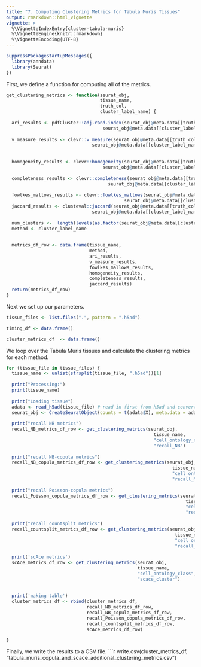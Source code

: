 ```yaml
---
title: "7. Computing Clustering Metrics for Tabula Muris Tissues"
output: rmarkdown::html_vignette
vignette: >
  %\VignetteIndexEntry{cluster-tabula-muris}
  %\VignetteEngine{knitr::rmarkdown}
  %\VignetteEncoding{UTF-8}
---
```




```r
suppressPackageStartupMessages({
  library(anndata)
  library(Seurat)
})

```


First, we define a function for computing all of the metrics.
```r
get_clustering_metrics <- function(seurat_obj,
                                   tissue_name,
                                   truth_col,
                                   cluster_label_name) {
  
  ari_results <- pdfCluster::adj.rand.index(seurat_obj@meta.data[[truth_col]], 
                                    seurat_obj@meta.data[[cluster_label_name]])
  
  v_measure_results <- clevr::v_measure(seurat_obj@meta.data[[truth_col]], 
                                seurat_obj@meta.data[[cluster_label_name]])
  
  
  homogeneity_results <- clevr::homogeneity(seurat_obj@meta.data[[truth_col]], 
                                    seurat_obj@meta.data[[cluster_label_name]])
  
  completeness_results <- clevr::completeness(seurat_obj@meta.data[[truth_col]], 
                                      seurat_obj@meta.data[[cluster_label_name]])
  
  fowlkes_mallows_results <- clevr::fowlkes_mallows(seurat_obj@meta.data[[truth_col]], 
                                            seurat_obj@meta.data[[cluster_label_name]])
  jaccard_results <- clusteval::jaccard(seurat_obj@meta.data[[truth_col]], 
                                seurat_obj@meta.data[[cluster_label_name]])
  
  num_clusters <-  length(levels(as.factor(seurat_obj@meta.data[[cluster_label_name]])))
  method <- cluster_label_name
  
  
  metrics_df_row <- data.frame(tissue_name,
                               method,
                               ari_results,
                               v_measure_results,
                               fowlkes_mallows_results,
                               homogeneity_results,
                               completeness_results,
                               jaccard_results)
  return(metrics_df_row)
}
```





Next we set up our parameters.
```r
tissue_files <- list.files(".", pattern = ".h5ad")

timing_df <- data.frame()

cluster_metrics_df  <- data.frame()
```


We loop over the Tabula Muris tissues and calculate the clustering metrics for each method.
```r
for (tissue_file in tissue_files) {
  tissue_name <- unlist(strsplit(tissue_file, ".h5ad"))[1]
  
  print("Processing:")
  print(tissue_name)
  
  print("Loading tissue")
  adata <- read_h5ad(tissue_file) # read in first from h5ad and convert to Seurat
  seurat_obj <- CreateSeuratObject(counts = t(adata$X), meta.data = adata$obs)
    
  print("recall NB metrics")
  recall_NB_metrics_df_row <- get_clustering_metrics(seurat_obj,
                                                       tissue_name,
                                                       "cell_ontology_class",
                                                       "recall_NB")
  
  print("recall NB-copula metrics")
  recall_NB_copula_metrics_df_row <- get_clustering_metrics(seurat_obj,
                                                              tissue_name,
                                                              "cell_ontology_class",
                                                              "recall_NB-copula")
  
  print("recall Poisson-copula metrics")
  recall_Poisson_copula_metrics_df_row <- get_clustering_metrics(seurat_obj,
                                                                   tissue_name,
                                                                   "cell_ontology_class",
                                                                   "recall_Poisson-copula")
  
  print("recall countsplit metrics")
  recall_countsplit_metrics_df_row <- get_clustering_metrics(seurat_obj,
                                                               tissue_name,
                                                               "cell_ontology_class",
                                                               "recall_countsplit")
  
  print('scAce metrics')
  scAce_metrics_df_row <- get_clustering_metrics(seurat_obj,
                                                 tissue_name,
                                                 "cell_ontology_class",
                                                 "scace_cluster")
  
  
  print('making table')
  cluster_metrics_df <- rbind(cluster_metrics_df,
                              recall_NB_metrics_df_row,
                              recall_NB_copula_metrics_df_row,
                              recall_Poisson_copula_metrics_df_row,
                              recall_countsplit_metrics_df_row,
                              scAce_metrics_df_row)

}
```

Finally, we write the results to a CSV file.
```r
write.csv(cluster_metrics_df, "tabula_muris_copula_and_scace_additional_clustering_metrics.csv")
